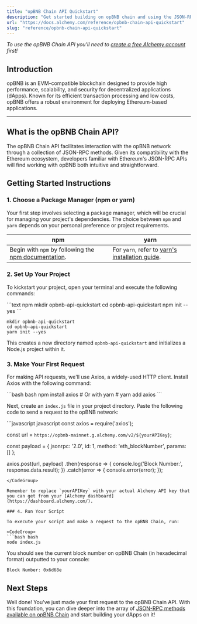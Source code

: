 ```yaml
---
title: "opBNB Chain API Quickstart"
description: "Get started building on opBNB chain and using the JSON-RPC API"
url: "https://docs.alchemy.com/reference/opbnb-chain-api-quickstart"
slug: "reference/opbnb-chain-api-quickstart"
---
```


*To use the opBNB Chain API you'll need to [create a free Alchemy account](https://dashboard.alchemy.com/signup) first!*

## Introduction

opBNB is an EVM-compatible blockchain designed to provide high performance, scalability, and security for decentralized applications (dApps). Known for its efficient transaction processing and low costs, opBNB offers a robust environment for deploying Ethereum-based applications.

***

## What is the opBNB Chain API?

The opBNB Chain API facilitates interaction with the opBNB network through a collection of JSON-RPC methods. Given its compatibility with the Ethereum ecosystem, developers familiar with Ethereum's JSON-RPC APIs will find working with opBNB both intuitive and straightforward.

## Getting Started Instructions

### 1. Choose a Package Manager (npm or yarn)

Your first step involves selecting a package manager, which will be crucial for managing your project's dependencies. The choice between `npm` and `yarn` depends on your personal preference or project requirements.

| npm                                                                                                                       | yarn                                                                                                |
| ------------------------------------------------------------------------------------------------------------------------- | --------------------------------------------------------------------------------------------------- |
| Begin with `npm` by following the [npm documentation](https://docs.npmjs.com/downloading-and-installing-node-js-and-npm). | For `yarn`, refer to [yarn's installation guide](https://classic.yarnpkg.com/lang/en/docs/install). |

### 2. Set Up Your Project

To kickstart your project, open your terminal and execute the following commands:

<CodeGroup>
  ```text npm
  mkdir opbnb-api-quickstart
  cd opbnb-api-quickstart
  npm init --yes
  ```

  ```text yarn
  mkdir opbnb-api-quickstart
  cd opbnb-api-quickstart
  yarn init --yes
  ```
</CodeGroup>

This creates a new directory named `opbnb-api-quickstart` and initializes a Node.js project within it.

### 3. Make Your First Request

For making API requests, we'll use Axios, a widely-used HTTP client. Install Axios with the following command:

<CodeGroup>
  ```bash bash
  npm install axios
  # Or with yarn
  # yarn add axios
  ```
</CodeGroup>

Next, create an `index.js` file in your project directory. Paste the following code to send a request to the opBNB network:

<CodeGroup>
  ```javascript javascript
  const axios = require('axios');

  const url = `https://opbnb-mainnet.g.alchemy.com/v2/${yourAPIKey}`;

  const payload = {
    jsonrpc: '2.0',
    id: 1,
    method: 'eth_blockNumber',
    params: []
  };

  axios.post(url, payload)
    .then(response => {
      console.log('Block Number:', response.data.result);
    })
    .catch(error => {
      console.error(error);
    });
  ```
</CodeGroup>

Remember to replace `yourAPIKey` with your actual Alchemy API key that you can get from your [Alchemy dashboard](https://dashboard.alchemy.com/).

### 4. Run Your Script

To execute your script and make a request to the opBNB Chain, run:

<CodeGroup>
  ```bash bash
  node index.js
  ```
</CodeGroup>

You should see the current block number on opBNB Chain (in hexadecimal format) outputted to your console:

```shell
Block Number: 0x6d68e
```

## Next Steps

Well done! You've just made your first request to the opBNB Chain API. With this foundation, you can dive deeper into the array of [JSON-RPC methods available on opBNB Chain](/reference/opbnb-chain-api-endpoints) and start building your dApps on it!
